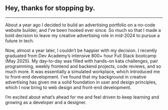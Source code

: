 <Cover
  src="https://res.cloudinary.com/dmu6ukzz7/image/upload/v1745731135/a-little-bit-about-me_dc25aj.jpg"
  alt="Image from the movie Alien - from cosmos.com"
  caption="My band 'short rib'"
/>

## Hey, thanks for stopping by.
---
About a year ago I decided to build an advertising portfolio on a no-code website builder, and I've been hooked ever since. So much so that I made a bold decision to leave my creative advertising role in mid-2024 to pursue a future in tech.

Now, almost a year later, I couldn’t be happier with my decision. I recently graduated from Dev Academy’s intensive 800+ hour Full Stack bootcamp (May 2025). My day-to-day was filled with hands-on kata challenges, pair programming, weekly frontend and backend projects, code reviews, and so much more. It was essentially a simulated workplace, which introduced me to front-end development. I’ve found that my background in creative advertising has given me a solid foundation in user and design principles, which I now bring to web design and front-end development.

I’m excited about what’s ahead for me and feel driven to keep learning and growing as a developer and a designer.